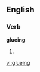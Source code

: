 ==English==

===Verb===
'''glueing'''

# {{present participle of|[[glue]]}}

{{rfv}}

[[vi:glueing]]